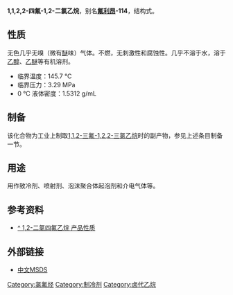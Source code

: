 {{chembox
| Reference = <ref name="cb">[http://www.chemicalbook.com/ChemicalProductProperty_CN_CB1383302.htm 1,2-二氯四氟乙烷 简介]</ref>
| Name = 1,1,2,2-四氟-1,2-二氯乙烷
| ImageFileL1 = 1,1,2,2-Tetrafluoro-1,2-dichloroethane.svg
| ImageFileR1 = 1,2-dichloro-1,1,2,2-tetrafluoroethane-3D-vdW.png
| ImageName = 1,1,2,2-四氟-1,2-二氯乙烷
| IUPACName = 1,2-Dichloro-1,1,2,2-tetrafluoroethane
| OtherNames = 1,2-二氯四氟乙烷<br />氟利昂 114<br />海龍242<br />CFC-114<br />F-113
|Section1 = {{Chembox Identifiers
| ChemSpiderID_Ref = {{chemspidercite|correct|chemspider}}
| ChemSpiderID = 6189
| ChEMBL_Ref = {{ebicite|changed|EBI}}
| ChEMBL = 325436
| UNII_Ref = {{fdacite|changed|FDA}}
| UNII = 6B5VVT93AR
| CASNo = 76-14-2
| CASNo_Ref = {{cascite|correct|CAS}}
| EINECS = 200-937-7
| PubChem =
| SMILES = ClC(F)(F)C(F)FCl
  }}
|Section2 = {{Chembox Properties
|  Formula = C<sub>2</sub>Cl<sub>2</sub>F<sub>4</sub>
|  MolarMass = 170.92
|  Appearance = 无色气体
|  Density = 7.23 kg/m<sup>3</sup> (气态，15 °C)<ref name="al">[http://encyclopedia.airliquide.com/encyclopedia.asp?GasID=24 Dichloro-1,2-tetrafluoro-1,1,2,2-ethane (R114)]</ref>
|  MeltingPt = −94 °C
|  BoilingPt = 3.8 °C
|  VaporPressure = 190.25 kPa (20 °C)
|  Solubility = 不溶于水 (0.017 vol/vol，25 °C<ref name="al" />)
|  SolOther = 溶于多数有机溶剂<ref name="msds">[http://www.chemicalbook.com/ProductMSDSDetailCB1383302.htm 二氯四氟乙烷(76-14-2)]</ref>
  }}
|Section3 = {{Chembox Hazards
|  EUClass = 对环境有害 ('''N''')
|  RPhrases = {{R36/37/38}}<ref name="oxford">[http://msds.chem.ox.ac.uk/DI/1,2-dichlorotetrafluoroethane.html Safety (MSDS) data for 1,2-dichlorotetrafluoroethane]</ref>
|  SPhrases = {{S26}}, {{S36}}<ref name="oxford" />
|  LD50 = LC50：4970～5330 mg/m<sup>3</sup>，30分钟 (大鼠、小鼠、兔)<ref name="msds" />
  }}
}}

'''1,1,2,2-四氟-1,2-二氯乙烷'''，别名'''[[氯氟烃|氟利昂]]-114'''，结构式{{化學式|氯|氟|2|碳|碳|氟|2|氯|link=}}。

== 性质 ==
无色几乎无嗅（微有[[醚|醚]]味）气体。不燃，无刺激性和腐蚀性。几乎不溶于水，溶于[[乙醇|乙醇]]、[[乙醚|乙醚]]等有机溶剂。

* 临界温度：145.7 °C
* 临界压力：3.29 MPa
* 0 °C 液体密度：1.5312 g/mL

== 制备 ==
该化合物为工业上制取[[1,1,2-三氟-1,2,2-三氯乙烷|1,1,2-三氟-1,2,2-三氯乙烷]]时的副产物，参见上述条目制备一节。

== 用途 ==
用作致冷剂、喷射剂、泡沫聚合体起泡剂和介电气体等。

== 参考资料 ==
{{reflist}}
*[https://web.archive.org/web/20140714134005/http://www.molbase.com/zh/76-14-2-moldata-25091.html ^ 1,2-二氯四氟乙烷 产品性质]

== 外部链接 ==
* [http://www.chemicalbook.com/ProductMSDSDetailCB1383302.htm 中文MSDS]{{Wayback|url=http://www.chemicalbook.com/ProductMSDSDetailCB1383302.htm |date=20160305065854 }}

{{Authority control}}
[[Category:氯氟烃|Category:氯氟烃]]
[[Category:制冷剂|Category:制冷剂]]
[[Category:卤代乙烷|Category:卤代乙烷]]